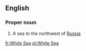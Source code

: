 ==English==

===Proper noun===
{{en-proper noun|sg=[[White]] [[Sea]]}}

# A sea to the northwest of [[Russia]]

[[fr:White Sea]]
[[pl:White Sea]]